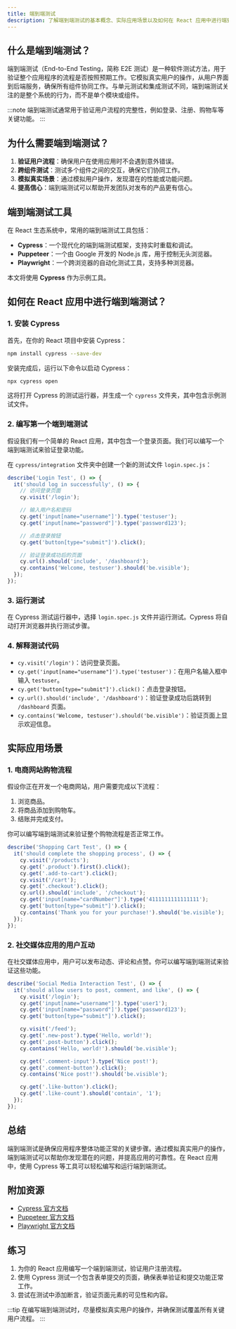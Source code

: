 ```yaml
---
title: 端到端测试
description: 了解端到端测试的基本概念、实际应用场景以及如何在 React 应用中进行端到端测试。
---
```


## 什么是端到端测试？

端到端测试（End-to-End Testing，简称 E2E 测试）是一种软件测试方法，用于验证整个应用程序的流程是否按照预期工作。它模拟真实用户的操作，从用户界面到后端服务，确保所有组件协同工作。与单元测试和集成测试不同，端到端测试关注的是整个系统的行为，而不是单个模块或组件。

:::note
端到端测试通常用于验证用户流程的完整性，例如登录、注册、购物车等关键功能。
:::

## 为什么需要端到端测试？

1. **验证用户流程**：确保用户在使用应用时不会遇到意外错误。
2. **跨组件测试**：测试多个组件之间的交互，确保它们协同工作。
3. **模拟真实场景**：通过模拟用户操作，发现潜在的性能或功能问题。
4. **提高信心**：端到端测试可以帮助开发团队对发布的产品更有信心。

## 端到端测试工具

在 React 生态系统中，常用的端到端测试工具包括：

- **Cypress**：一个现代化的端到端测试框架，支持实时重载和调试。
- **Puppeteer**：一个由 Google 开发的 Node.js 库，用于控制无头浏览器。
- **Playwright**：一个跨浏览器的自动化测试工具，支持多种浏览器。

本文将使用 **Cypress** 作为示例工具。

## 如何在 React 应用中进行端到端测试？

### 1. 安装 Cypress

首先，在你的 React 项目中安装 Cypress：

```bash
npm install cypress --save-dev
```

安装完成后，运行以下命令以启动 Cypress：

```bash
npx cypress open
```

这将打开 Cypress 的测试运行器，并生成一个 `cypress` 文件夹，其中包含示例测试文件。

### 2. 编写第一个端到端测试

假设我们有一个简单的 React 应用，其中包含一个登录页面。我们可以编写一个端到端测试来验证登录功能。

在 `cypress/integration` 文件夹中创建一个新的测试文件 `login.spec.js`：

```javascript
describe('Login Test', () => {
  it('should log in successfully', () => {
    // 访问登录页面
    cy.visit('/login');

    // 输入用户名和密码
    cy.get('input[name="username"]').type('testuser');
    cy.get('input[name="password"]').type('password123');

    // 点击登录按钮
    cy.get('button[type="submit"]').click();

    // 验证登录成功后的页面
    cy.url().should('include', '/dashboard');
    cy.contains('Welcome, testuser').should('be.visible');
  });
});
```

### 3. 运行测试

在 Cypress 测试运行器中，选择 `login.spec.js` 文件并运行测试。Cypress 将自动打开浏览器并执行测试步骤。

### 4. 解释测试代码

- `cy.visit('/login')`：访问登录页面。
- `cy.get('input[name="username"]').type('testuser')`：在用户名输入框中输入 `testuser`。
- `cy.get('button[type="submit"]').click()`：点击登录按钮。
- `cy.url().should('include', '/dashboard')`：验证登录成功后跳转到 `/dashboard` 页面。
- `cy.contains('Welcome, testuser').should('be.visible')`：验证页面上显示欢迎信息。

## 实际应用场景

### 1. 电商网站购物流程

假设你正在开发一个电商网站，用户需要完成以下流程：

1. 浏览商品。
2. 将商品添加到购物车。
3. 结账并完成支付。

你可以编写端到端测试来验证整个购物流程是否正常工作。

```javascript
describe('Shopping Cart Test', () => {
  it('should complete the shopping process', () => {
    cy.visit('/products');
    cy.get('.product').first().click();
    cy.get('.add-to-cart').click();
    cy.visit('/cart');
    cy.get('.checkout').click();
    cy.url().should('include', '/checkout');
    cy.get('input[name="cardNumber"]').type('4111111111111111');
    cy.get('button[type="submit"]').click();
    cy.contains('Thank you for your purchase!').should('be.visible');
  });
});
```

### 2. 社交媒体应用的用户互动

在社交媒体应用中，用户可以发布动态、评论和点赞。你可以编写端到端测试来验证这些功能。

```javascript
describe('Social Media Interaction Test', () => {
  it('should allow users to post, comment, and like', () => {
    cy.visit('/login');
    cy.get('input[name="username"]').type('user1');
    cy.get('input[name="password"]').type('password123');
    cy.get('button[type="submit"]').click();

    cy.visit('/feed');
    cy.get('.new-post').type('Hello, world!');
    cy.get('.post-button').click();
    cy.contains('Hello, world!').should('be.visible');

    cy.get('.comment-input').type('Nice post!');
    cy.get('.comment-button').click();
    cy.contains('Nice post!').should('be.visible');

    cy.get('.like-button').click();
    cy.get('.like-count').should('contain', '1');
  });
});
```

## 总结

端到端测试是确保应用程序整体功能正常的关键步骤。通过模拟真实用户的操作，端到端测试可以帮助你发现潜在的问题，并提高应用的可靠性。在 React 应用中，使用 Cypress 等工具可以轻松编写和运行端到端测试。

## 附加资源

- [Cypress 官方文档](https://docs.cypress.io/)
- [Puppeteer 官方文档](https://pptr.dev/)
- [Playwright 官方文档](https://playwright.dev/)

## 练习

1. 为你的 React 应用编写一个端到端测试，验证用户注册流程。
2. 使用 Cypress 测试一个包含表单提交的页面，确保表单验证和提交功能正常工作。
3. 尝试在测试中添加断言，验证页面元素的可见性和内容。

:::tip
在编写端到端测试时，尽量模拟真实用户的操作，并确保测试覆盖所有关键用户流程。
:::